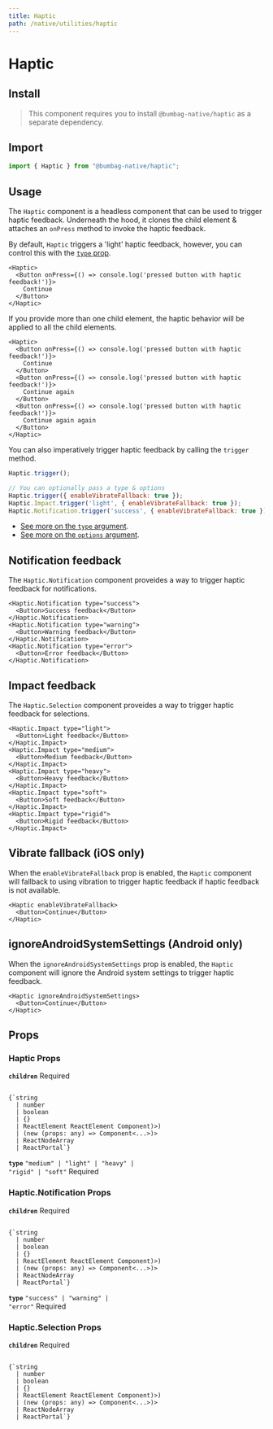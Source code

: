 ```yaml
---
title: Haptic
path: /native/utilities/haptic
---
```


# Haptic

## Install

> This component requires you to install `@bumbag-native/haptic` as a separate dependency.

## Import

```js
import { Haptic } from "@bumbag-native/haptic";
```

## Usage

The `Haptic` component is a headless component that can be used to trigger haptic feedback. Underneath the hood, it clones the child element & attaches an `onPress` method to invoke the haptic feedback.

By default, `Haptic` triggers a 'light' haptic feedback, however, you can control this with the [`type` prop](#types).

```jsx-live
<Haptic>
  <Button onPress={() => console.log('pressed button with haptic feedback!')}>
    Continue
  </Button>
</Haptic>
```

If you provide more than one child element, the haptic behavior will be applied to all the child elements.

```jsx-live
<Haptic>
  <Button onPress={() => console.log('pressed button with haptic feedback!')}>
    Continue
  </Button>
  <Button onPress={() => console.log('pressed button with haptic feedback!')}>
    Continue again
  </Button>
  <Button onPress={() => console.log('pressed button with haptic feedback!')}>
    Continue again again
  </Button>
</Haptic>
```

You can also imperatively trigger haptic feedback by calling the `trigger` method.

```jsx
Haptic.trigger();

// You can optionally pass a type & options
Haptic.trigger({ enableVibrateFallback: true });
Haptic.Impact.trigger('light', { enableVibrateFallback: true });
Haptic.Notification.trigger('success', { enableVibrateFallback: true });
```

- [See more on the `type` argument](#types).
- [See more on the `options` argument](#enableVibrateFallback).

## Notification feedback

The `Haptic.Notification` component proveides a way to trigger haptic feedback for notifications.

```jsx-live
<Haptic.Notification type="success">
  <Button>Success feedback</Button>
</Haptic.Notification>
<Haptic.Notification type="warning">
  <Button>Warning feedback</Button>
</Haptic.Notification>
<Haptic.Notification type="error">
  <Button>Error feedback</Button>
</Haptic.Notification>
```

## Impact feedback

The `Haptic.Selection` component proveides a way to trigger haptic feedback for selections.

```jsx-live
<Haptic.Impact type="light">
  <Button>Light feedback</Button>
</Haptic.Impact>
<Haptic.Impact type="medium">
  <Button>Medium feedback</Button>
</Haptic.Impact>
<Haptic.Impact type="heavy">
  <Button>Heavy feedback</Button>
</Haptic.Impact>
<Haptic.Impact type="soft">
  <Button>Soft feedback</Button>
</Haptic.Impact>
<Haptic.Impact type="rigid">
  <Button>Rigid feedback</Button>
</Haptic.Impact>
```

## Vibrate fallback (iOS only)

When the `enableVibrateFallback` prop is enabled, the `Haptic` component will fallback to using vibration to trigger haptic feedback if haptic feedback is not available.

```jsx-live
<Haptic enableVibrateFallback>
  <Button>Continue</Button>
</Haptic>
```

## ignoreAndroidSystemSettings (Android only)

When the `ignoreAndroidSystemSettings` prop is enabled, the `Haptic` component will ignore the Android system settings to trigger haptic feedback.

```jsx-live
<Haptic ignoreAndroidSystemSettings>
  <Button>Continue</Button>
</Haptic>
```

## Props

### Haptic Props

<!-- Automatically generated -->

**<Code fontSize="150" marginRight="major-1">children</Code>**  <Text marginLeft="major-1" fontSize="150" textTransform="uppercase" color="gray">Required</Text>

<Code isBlock palette="primary" fontSize="150" padding="minor-1" marginBottom="major-2">
{`string
  | number
  | boolean
  | {}
  | ReactElement<any, string
  | ((props: any) => ReactElement<any, string
  | ...
  | (new (props: any) => Component<any, any, any>)>)
  | (new (props: any) => Component<...>)>
  | ReactNodeArray
  | ReactPortal`}
</Code>

<Divider marginTop="major-2" marginBottom="major-2" />

**<Code fontSize="150" marginRight="major-1">type</Code>** <Code fontSize="100" palette="primary">&#34;medium&#34; | &#34;light&#34; | &#34;heavy&#34; | &#34;rigid&#34; | &#34;soft&#34;</Code> <Text marginLeft="major-1" fontSize="150" textTransform="uppercase" color="gray">Required</Text>

<Divider marginTop="major-2" marginBottom="major-2" />

### Haptic.Notification Props

<!-- Automatically generated -->

**<Code fontSize="150" marginRight="major-1">children</Code>**  <Text marginLeft="major-1" fontSize="150" textTransform="uppercase" color="gray">Required</Text>

<Code isBlock palette="primary" fontSize="150" padding="minor-1" marginBottom="major-2">
{`string
  | number
  | boolean
  | {}
  | ReactElement<any, string
  | ((props: any) => ReactElement<any, string
  | ...
  | (new (props: any) => Component<any, any, any>)>)
  | (new (props: any) => Component<...>)>
  | ReactNodeArray
  | ReactPortal`}
</Code>

<Divider marginTop="major-2" marginBottom="major-2" />

**<Code fontSize="150" marginRight="major-1">type</Code>** <Code fontSize="100" palette="primary">&#34;success&#34; | &#34;warning&#34; | &#34;error&#34;</Code> <Text marginLeft="major-1" fontSize="150" textTransform="uppercase" color="gray">Required</Text>

<Divider marginTop="major-2" marginBottom="major-2" />

### Haptic.Selection Props

<!-- Automatically generated -->

**<Code fontSize="150" marginRight="major-1">children</Code>**  <Text marginLeft="major-1" fontSize="150" textTransform="uppercase" color="gray">Required</Text>

<Code isBlock palette="primary" fontSize="150" padding="minor-1" marginBottom="major-2">
{`string
  | number
  | boolean
  | {}
  | ReactElement<any, string
  | ((props: any) => ReactElement<any, string
  | ...
  | (new (props: any) => Component<any, any, any>)>)
  | (new (props: any) => Component<...>)>
  | ReactNodeArray
  | ReactPortal`}
</Code>

<Divider marginTop="major-2" marginBottom="major-2" />
